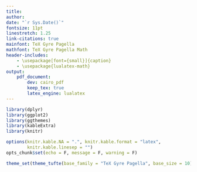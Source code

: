 ```yaml
---
title: 
author: 
date: "`r Sys.Date()`"
fontsize: 11pt
linestretch: 1.25
link-citations: true
mainfont: TeX Gyre Pagella
mathfont: TeX Gyre Pagella Math
header-includes:
    - \usepackage[font={small}]{caption}
    - \usepackage{lualatex-math}
output:
    pdf_document:
        dev: cairo_pdf
        keep_tex: true
        latex_engine: lualatex
---
```


```r
library(dplyr)
library(ggplot2)
library(ggthemes)
library(kableExtra)
library(knitr)

options(knitr.kable.NA = ".", knitr.kable.format = "latex",
        knitr.kable.linesep = "")
opts_chunk$set(echo = F, message = F, warning = F)

theme_set(theme_tufte(base_family = "TeX Gyre Pagella", base_size = 10))
```
